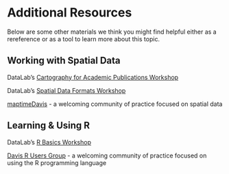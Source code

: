 # Additional Resources

Below are some other materials we think you might find helpful either as a rereference or as a tool to learn more about this topic.

## Working with Spatial Data

DataLab's [Cartography for Academic Publications Workshop]()

DataLab's [Spatial Data Formats Workshop](https://ucdavisdatalab.github.io/workshop_spatial_data_formats/)

[maptimeDavis](https://maptimedavis.github.io/) - a welcoming community of practice focused on spatial data


## Learning & Using R

DataLab's [R Basics Workshop](https://ucdavisdatalab.github.io/workshop_r_basics/)

[Davis R Users Group](https://d-rug.github.io/) - a welcoming community of practice focused on using the R programming language